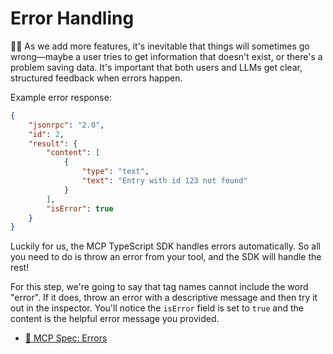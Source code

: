 # Error Handling

👨‍💼 As we add more features, it's inevitable that things will sometimes go
wrong—maybe a user tries to get information that doesn't exist, or there's
a problem saving data. It's important that both users and LLMs get clear,
structured feedback when errors happen.

Example error response:

```json
{
	"jsonrpc": "2.0",
	"id": 2,
	"result": {
		"content": [
			{
				"type": "text",
				"text": "Entry with id 123 not found"
			}
		],
		"isError": true
	}
}
```

Luckily for us, the MCP TypeScript SDK handles errors automatically. So all you
need to do is throw an error from your tool, and the SDK will handle the rest!

For this step, we're going to say that tag names cannot include the word
"error". If it does, throw an error with a descriptive message and then try it
out in the inspector. You'll notice the `isError` field is set to `true` and the
content is the helpful error message you provided.

- [📜 MCP Spec: Errors](https://modelcontextprotocol.io/specification/2025-03-26/server/tools#error-handling)
